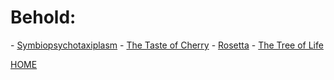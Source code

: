 =Behold:=
- [[Symbiopsychotaxiplasm]]
- [[The Taste of Cherry]]
- [[Rosetta]]
- [[The Tree of Life]]


[[index|HOME]]
 
